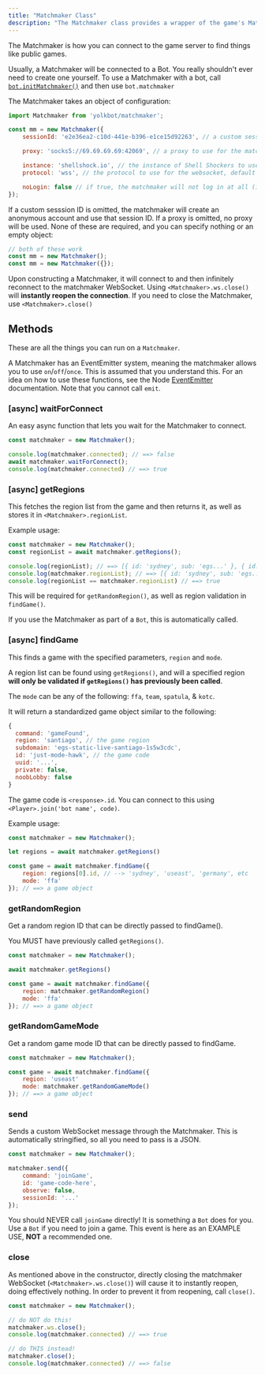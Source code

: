 ```yaml
---
title: "Matchmaker Class"
description: "The Matchmaker class provides a wrapper of the game's Matchmaker."
---
```


The Matchmaker is how you can connect to the game server to find things like public games.

<Warning>Usually, a Matchmaker will be connected to a Bot. You really shouldn't ever need to create one yourself. To use a Matchmaker with a bot, call [`bot.initMatchmaker()`](./bot) and then use `bot.matchmaker`</Warning>

The Matchmaker takes an object of configuration:

```js
import Matchmaker from 'yolkbot/matchmaker';

const mm = new Matchmaker({
    sessionId: 'e2e36ea2-c10d-441e-b396-e1ce15d92263', // a custom sessionId to use, allows the matchmaker to send things through a specific account

    proxy: 'socks5://69.69.69.69:42069', // a proxy to use for the matchmaker websocket

    instance: 'shellshock.io', // the instance of Shell Shockers to use for the websocket, default 'shellshock.io'
    protocol: 'wss', // the protocol to use for the websocket, default 'wss'

    noLogin: false // if true, the matchmaker will not log in at all (including anon account) - this will break on normal shell, do not enable unless you know what you're doing
});
```

If a custom sesssion ID is omitted, the matchmaker will create an anonymous account and use that session ID. If a proxy is omitted, no proxy will be used. None of these are required, and you can specify nothing or an empty object:

```js
// both of these work
const mm = new Matchmaker();
const mm = new Matchmaker({});
```

<Note>Upon constructing a Matchmaker, it will connect to and then infinitely reconnect to the matchmaker WebSocket. Using `<Matchmaker>.ws.close()` will **instantly reopen the connection**. If you need to close the Matchmaker, use `<Matchmaker>.close()`</Note>

## Methods
These are all the things you can run on a `Matchmaker`.

<Note>A Matchmaker has an EventEmitter system, meaning the matchmaker allows you to use `on`/`off`/`once`. This is assumed that you understand this. For an idea on how to use these functions, see the Node [EventEmitter](https://nodejs.org/en/learn/asynchronous-work/the-nodejs-event-emitter) documentation. Note that you cannot call `emit`.</Note>

### [async] waitForConnect
An easy async function that lets you wait for the Matchmaker to connect.

```js
const matchmaker = new Matchmaker();

console.log(matchmaker.connected); // ==> false
await matchmaker.waitForConnect();
console.log(matchmaker.connected) // ==> true
```

### [async] getRegions
This fetches the region list from the game and then returns it, as well as stores it in `<Matchmaker>.regionList`.

Example usage:
```js
const matchmaker = new Matchmaker();
const regionList = await matchmaker.getRegions();

console.log(regionList); // ==> [{ id: 'sydney', sub: 'egs...' }, { id: 'useast', 'sub': 'egs...' }]
console.log(matchmaker.regionList); // ==> [{ id: 'sydney', sub: 'egs...' }, { id: 'useast', sub: 'egs...' }]
console.log(regionList == matchmaker.regionList) // ==> true
```

This will be required for `getRandomRegion()`, as well as region validation in `findGame()`.

<Note>If you use the Matchmaker as part of a `Bot`, this is automatically called.</Note>

### [async] findGame
This finds a game with the specified parameters, `region` and `mode`.

A region list can be found using `getRegions()`, and will a specified region **will only be validated if `getRegions()` has previously been called**.

The `mode` can be any of the following: `ffa`, `team`, `spatula`, & `kotc`.

It will return a standardized game object similar to the following:

```js
{
  command: 'gameFound',
  region: 'santiago', // the game region
  subdomain: 'egs-static-live-santiago-1s5w3cdc',
  id: 'just-mode-hawk', // the game code
  uuid: '...',
  private: false,
  noobLobby: false
}
```

The game code is `<response>.id`. You can connect to this using `<Player>.join('bot name', code)`.

Example usage:

```js
const matchmaker = new Matchmaker();

let regions = await matchmaker.getRegions()

const game = await matchmaker.findGame({
    region: regions[0].id, // --> 'sydney', 'useast', 'germany', etc
    mode: 'ffa'
}); // ==> a game object
```

### getRandomRegion
Get a random region ID that can be directly passed to findGame().

You MUST have previously called `getRegions()`.

```js
const matchmaker = new Matchmaker();

await matchmaker.getRegions()

const game = await matchmaker.findGame({
    region: matchmaker.getRandomRegion()
    mode: 'ffa'
}); // ==> a game object
```

### getRandomGameMode
Get a random game mode ID that can be directly passed to findGame.

```js
const matchmaker = new Matchmaker();

const game = await matchmaker.findGame({
    region: 'useast'
    mode: matchmaker.getRandomGameMode()
}); // ==> a game object
```

### send
Sends a custom WebSocket message through the Matchmaker. This is automatically stringified, so all you need to pass is a JSON.

```js
const matchmaker = new Matchmaker();

matchmaker.send({
    command: 'joinGame',
    id: 'game-code-here',
    observe: false,
    sessionId: '...'
});
```

<Warning>You should NEVER call `joinGame` directly! It is something a `Bot` does for you. Use a `Bot` if you need to join a game. This event is here as an EXAMPLE USE, **NOT** a recommended one.</Warning>

### close
As mentioned above in the constructor, directly closing the matchmaker WebSocket (`<Matchmaker>.ws.close()`) will cause it to instantly reopen, doing effectively nothing. In order to prevent it from reopening, call `close()`.

```js
const matchmaker = new Matchmaker();

// do NOT do this!
matchmaker.ws.close();
console.log(matchmaker.connected) // ==> true

// do THIS instead!
matchmaker.close();
console.log(matchmaker.connected) // ==> false
```
